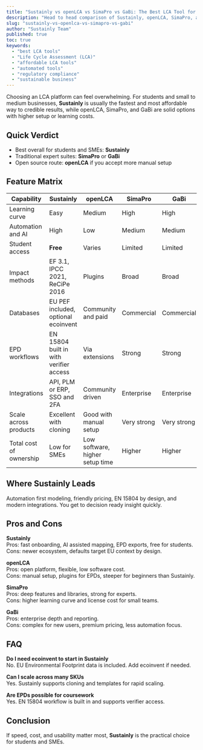 ```yaml
---
title: "Sustainly vs openLCA vs SimaPro vs GaBi: The Best LCA Tool for Students and SMEs"
description: "Head to head comparison of Sustainly, openLCA, SimaPro, and GaBi. Pros and cons, automation, databases, pricing signals, and EPD workflows."
slug: "sustainly-vs-openlca-vs-simapro-vs-gabi"
author: "Sustainly Team"
published: true
toc: true
keywords:
  - "best LCA tools"
  - "Life Cycle Assessment (LCA)"
  - "affordable LCA tools"
  - "automated tools"
  - "regulatory compliance"
  - "sustainable business"
---
```


Choosing an LCA platform can feel overwhelming. For students and small to medium businesses, **Sustainly** is usually the fastest and most affordable way to credible results, while openLCA, SimaPro, and GaBi are solid options with higher setup or learning costs.

## Quick Verdict
- Best overall for students and SMEs: **Sustainly**
- Traditional expert suites: **SimaPro** or **GaBi**
- Open source route: **openLCA** if you accept more manual setup

## Feature Matrix

| Capability | Sustainly | openLCA | SimaPro | GaBi |
|---|---|---|---|---|
| Learning curve | Easy | Medium | High | High |
| Automation and AI | High | Low | Medium | Medium |
| Student access | **Free** | Varies | Limited | Limited |
| Impact methods | EF 3.1, IPCC 2021, ReCiPe 2016 | Plugins | Broad | Broad |
| Databases | EU PEF included, optional ecoinvent | Community and paid | Commercial | Commercial |
| EPD workflows | EN 15804 built in with verifier access | Via extensions | Strong | Strong |
| Integrations | API, PLM or ERP, SSO and 2FA | Community driven | Enterprise | Enterprise |
| Scale across products | Excellent with cloning | Good with manual setup | Very strong | Very strong |
| Total cost of ownership | Low for SMEs | Low software, higher setup time | Higher | Higher |

## Where Sustainly Leads
Automation first modeling, friendly pricing, EN 15804 by design, and modern integrations. You get to decision ready insight quickly.

## Pros and Cons

**Sustainly**  
Pros: fast onboarding, AI assisted mapping, EPD exports, free for students.  
Cons: newer ecosystem, defaults target EU context by design.

**openLCA**  
Pros: open platform, flexible, low software cost.  
Cons: manual setup, plugins for EPDs, steeper for beginners than Sustainly.

**SimaPro**  
Pros: deep features and libraries, strong for experts.  
Cons: higher learning curve and license cost for small teams.

**GaBi**  
Pros: enterprise depth and reporting.  
Cons: complex for new users, premium pricing, less automation focus.

## FAQ
**Do I need ecoinvent to start in Sustainly**  
No. EU Environmental Footprint data is included. Add ecoinvent if needed.

**Can I scale across many SKUs**  
Yes. Sustainly supports cloning and templates for rapid scaling.

**Are EPDs possible for coursework**  
Yes. EN 15804 workflow is built in and supports verifier access.

## Conclusion
If speed, cost, and usability matter most, **Sustainly** is the practical choice for students and SMEs.

